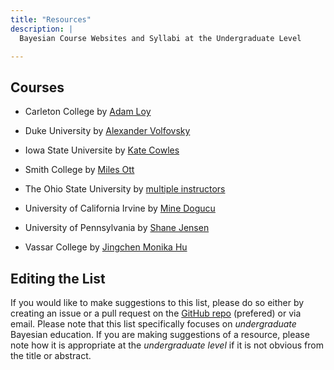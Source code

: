 ```yaml
---
title: "Resources"
description: |
  Bayesian Course Websites and Syllabi at the Undergraduate Level

---
```



## Courses
 
- Carleton College by [Adam Loy](https://github.com/aloy/math315-fall2019){target="_blank"}

- Duke University by [Alexander Volfovsky](https://www2.stat.duke.edu/courses/Fall18/sta601.001//){target="_blank"}

- Iowa State Universite by [Kate Cowles](https://stat.uiowa.edu/syllabi-stat4520-22s138-bayesian-statistics){target="_blank"}

- Smith College by [Miles Ott](https://www.dropbox.com/s/bj91cfk4tkfjwmy/SDS%20390%20Bayes%20Fall%202020%20Syllabus.pdf?dl=0){target="_blank"}

- The Ohio State University by [multiple instructors](https://stat.osu.edu/courses/stat-3303#:~:text=Topics%20include%3A%20formulation%20of%20decision,characterizing%20and%20finding%20optimal%20decisions.){target="_blank"}

- University of California Irvine by [Mine Dogucu](https:stats115.com){target="_blank"}  

- University of Pennsylvania by [Shane Jensen](https://apps.wharton.upenn.edu/syllabi/2019A/STAT442001/){target="_blank"}

- Vassar College by [Jingchen Monika Hu](https://github.com/monika76five/Undergrad-Bayesian-Statistics){target="_blank"}



## Editing the List

If you would like to make suggestions to this list, please do so either by creating an issue or a pull request on the [GitHub repo](https://www.github.com/mdogucu/undergrad-bayes){target="_blank"} (prefered) or via email. Please note that this list specifically focuses on _undergraduate_ Bayesian education. If you are making suggestions of a resource, please note how it is appropriate at the _undergraduate level_ if it is not obvious from the title or abstract. 

